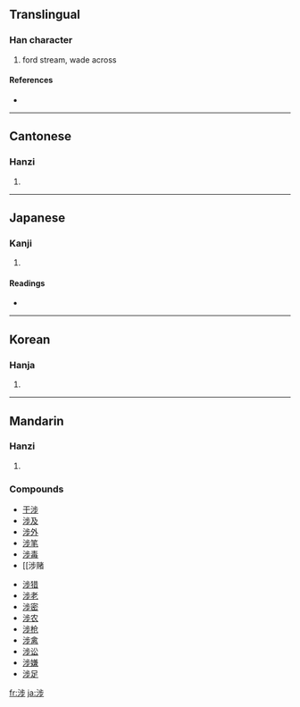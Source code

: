 {{also|渉}}
==Translingual==

===Han character===
{{Han char|rn=85|rad=水|as=07|sn=10|four=3112<sub>9</sub>|canj=水卜中竹 (EYLH)}}

# ford stream, wade across

====References====
* {{Han ref|kx=0626.130|dkj=17530|dj=1028.020|hdz=31621.020|uh=6D89|ud=28041|bh=AF41|bd=44865}}

----

==Cantonese==

===Hanzi===
{{yue-hanzi|jyut=|y=sip3}}

# {{defn|Cantonese}}

----

==Japanese==

===Kanji===
{{ja-kanji|grade=|rs=水07}}

# {{defn|Japanese}}

====Readings====
* {{ja-readings|on=[[しょう]] (shō)|kun=[[わたる]] (wataru), [[かかわる]] (kakawaru)}}

----

==Korean==

===Hanja===
{{ko-hanja|hangeul=섭|eumhun=|rv=seop|mr=sŏp|y=sep}}

# {{defn|Korean}}

----

==Mandarin==

===Hanzi===
{{cmn-hanzi|pin=[[shè]] ([[she4]])|wg=she<sup>4</sup>}}

# {{defn|Mandarin}}

===Compounds===
{{top}}
*[[干涉]]
*[[涉及]]
*[[涉外]]
*[[涉笔]]
*[[涉毒]]
*[[涉赌
{{mid}}
*[[涉猎]]
*[[涉老]]
*[[涉密]]
*[[涉农]]
*[[涉枪]]
*[[涉禽]]
*[[涉讼]]
*[[涉嫌]]
*[[涉足]]
{{bottom}}

[[fr:涉]]
[[ja:涉]]